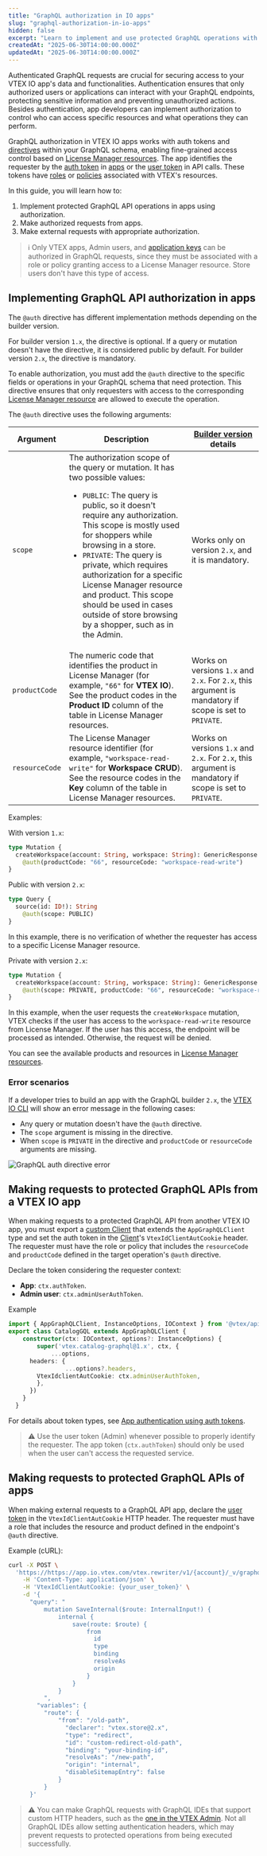 ```yaml
---
title: "GraphQL authorization in IO apps"
slug: "graphql-authorization-in-io-apps"
hidden: false
excerpt: "Learn to implement and use protected GraphQL operations with IO apps."
createdAt: "2025-06-30T14:00:00.000Z"
updatedAt: "2025-06-30T14:00:00.000Z"
---
```

Authenticated GraphQL requests are crucial for securing access to your VTEX IO app's data and functionalities. Authentication ensures that only authorized users or applications can interact with your GraphQL endpoints, protecting sensitive information and preventing unauthorized actions. Besides authentication, app developers can implement authorization to control who can access specific resources and what operations they can perform.

GraphQL authorization in VTEX IO apps works with auth tokens and [directives](https://graphql.org/learn/schema/#directives) within your GraphQL schema, enabling fine-grained access control based on [License Manager resources](https://help.vtex.com/en/tutorial/license-manager-resources--3q6ztrC8YynQf6rdc6euk3). The app identifies the requester by the [auth token](https://developers.vtex.com/docs/guides/app-authentication-using-auth-tokens) in [apps](https://developers.vtex.com/docs/guides/vtex-io-documentation-what-is-a-vtex-app) or the [user token](https://developers.vtex.com/docs/guides/api-authentication-using-user-tokens) in API calls. These tokens have [roles](https://help.vtex.com/en/tutorial/roles--7HKK5Uau2H6wxE1rH5oRbc) or [policies](https://developers.vtex.com/docs/guides/vtex-io-documentation-policies) associated with VTEX's resources.

In this guide, you will learn how to:

1. Implement protected GraphQL API operations in apps using authorization.
2. Make authorized requests from apps.
3. Make external requests with appropriate authorization.

> ℹ️ Only VTEX apps, Admin users, and [application keys](https://developers.vtex.com/docs/guides/api-authentication-using-api-keys) can be authorized in GraphQL requests, since they must be associated with a role or policy granting access to a License Manager resource. Store users don't have this type of access.

## Implementing GraphQL API authorization in apps

The `@auth` directive has different implementation methods depending on the builder version.

For builder version `1.x`, the directive is optional. If a query or mutation doesn't have the directive, it is considered public by default. For builder version `2.x`, the directive is mandatory.

To enable authorization, you must add the `@auth` directive to the specific fields or operations in your GraphQL schema that need protection. This directive ensures that only requesters with access to the corresponding [License Manager resource](https://help.vtex.com/en/tutorial/license-manager-resources--3q6ztrC8YynQf6rdc6euk3) are allowed to execute the operation.

The `@auth` directive uses the following arguments:

<table>
  <thead>
    <tr>
      <th>Argument</th>
      <th>Description</th>
      <th><a href="https://developers.vtex.com/docs/guides/vtex-io-documentation-graphql-builder#versioning">Builder version</a> details</th>
    </tr>
  </thead>
  <tbody>
    <tr>
      <td><code>scope</code></td>
      <td>
        The authorization scope of the query or mutation. It has two possible values:
        <ul>
          <li><code>PUBLIC</code>: The query is public, so it doesn't require any authorization. This scope is mostly used for shoppers while browsing in a store.</li>
          <li><code>PRIVATE</code>: The query is private, which requires authorization for a specific License Manager resource and product. This scope should be used in cases outside of store browsing by a shopper, such as in the Admin.</li>
        </ul>
      </td>
      <td>Works only on version <code>2.x</code>, and it is mandatory.</td>
    </tr>
    <tr>
      <td><code>productCode</code></td>
      <td>The numeric code that identifies the product in License Manager (for example, <code>"66"</code> for <b>VTEX IO</b>). See the product codes in the <b>Product ID</b> column of the table in License Manager resources.</td>
      <td>Works on versions <code>1.x</code> and <code>2.x</code>. For <code>2.x</code>, this argument is mandatory if scope is set to <code>PRIVATE</code>.</td>
    </tr>
    <tr>
      <td><code>resourceCode</code></td>
      <td>The License Manager resource identifier (for example, <code>"workspace-read-write"</code> for <b>Workspace CRUD</b>). See the resource codes in the <b>Key</b> column of the table in License Manager resources.</td>
      <td>Works on versions <code>1.x</code> and <code>2.x</code>. For <code>2.x</code>, this argument is mandatory if scope is set to <code>PRIVATE</code>.</td>
    </tr>
  </tbody>
</table>

Examples:

With version `1.x`:

```graphql
type Mutation {
  createWorkspace(account: String, workspace: String): GenericResponse
    @auth(productCode: "66", resourceCode: "workspace-read-write")
}
```

Public with version `2.x`:

```graphql
type Query {
  source(id: ID!): String
    @auth(scope: PUBLIC)
}
```

In this example, there is no verification of whether the requester has access to a specific License Manager resource.

Private with version `2.x`:

```graphql
type Mutation {
  createWorkspace(account: String, workspace: String): GenericResponse
    @auth(scope: PRIVATE, productCode: "66", resourceCode: "workspace-read-write")
}
```

In this example, when the user requests the `createWorkspace` mutation, VTEX checks if the user has access to the `workspace-read-write` resource from License Manager. If the user has this access, the endpoint will be processed as intended. Otherwise, the request will be denied.

You can see the available products and resources in [License Manager resources](https://help.vtex.com/en/tutorial/license-manager-resources--3q6ztrC8YynQf6rdc6euk3).

### Error scenarios

If a developer tries to build an app with the GraphQL builder `2.x`, the [VTEX IO CLI](https://developers.vtex.com/docs/guides/vtex-io-documentation-vtex-io-cli-installation-and-command-reference) will show an error message in the following cases:

- Any query or mutation doesn't have the `@auth` directive.
- The `scope` argument is missing in the directive.
- When `scope` is `PRIVATE` in the directive and `productCode` or `resourceCode` arguments are missing.

![GraphQL auth directive error](../../images/graphql-auth-directive-error.png)

## Making requests to protected GraphQL APIs from a VTEX IO app

When making requests to a protected GraphQL API from another VTEX IO app, you must export a [custom Client](https://developers.vtex.com/docs/guides/vtex-io-documentation-how-to-create-and-use-clients) that extends the `AppGraphQLClient` type and set the auth token in the [Client](https://developers.vtex.com/docs/guides/vtex-io-documentation-clients)'s `VtexIdClientAutCookie` header. The requester must have the role or policy that includes the `resourceCode` and `productCode` defined in the target operation's `@auth` directive.

Declare the token considering the requester context:

- **App**: `ctx.authToken`.
- **Admin user**: `ctx.adminUserAuthToken`.

Example

```typescript node/clients/catalogGraphQL/index.ts mark=9
import { AppGraphQLClient, InstanceOptions, IOContext } from '@vtex/api'
export class CatalogGQL extends AppGraphQLClient {
    constructor(ctx: IOContext, options?: InstanceOptions) {
        super('vtex.catalog-graphql@1.x', ctx, {
            ...options,
      headers: {
                ...options?.headers,
        VtexIdclientAutCookie: ctx.adminUserAuthToken,
        },
      })
    }
  }
```

For details about token types, see [App authentication using auth tokens](https://developers.vtex.com/docs/guides/app-authentication-using-auth-tokens).

> ⚠️ Use the user token (Admin) whenever possible to properly identify the requester. The app token (`ctx.authToken`) should only be used when the user can't access the requested service.

## Making requests to protected GraphQL APIs of apps

When making external requests to a GraphQL API app, declare the [user token](https://developers.vtex.com/docs/guides/api-authentication-using-user-tokens) in the `VtexIdClientAutCookie` HTTP header. The requester must have a role that includes the resource and product defined in the endpoint's `@auth` directive.

Example (cURL):

```sh terminal mark=4
curl -X POST \
  'https://https://app.io.vtex.com/vtex.rewriter/v1/{account}/_v/graphql' \
    -H 'Content-Type: application/json' \
    -H 'VtexIdClientAutCookie: {your_user_token}' \
    -d '{
      "query": "
          mutation SaveInternal($route: InternalInput!) {
              internal {
                  save(route: $route) {
                      from
                        id
                        type
                        binding
                        resolveAs
                        origin
                      }
                  }
              }
          ",
        "variables": {
          "route": {
              "from": "/old-path",
                "declarer": "vtex.store@2.x",
                "type": "redirect",
                "id": "custom-redirect-old-path",
                "binding": "your-binding-id",
                "resolveAs": "/new-path",
                "origin": "internal",
                "disableSitemapEntry": false
              }
          }
      }'
  ```

> ⚠️ You can make GraphQL requests with GraphQL IDEs that support custom HTTP headers, such as the [one in the VTEX Admin](https://developers.vtex.com/docs/guides/graphql-ide). Not all GraphQL IDEs allow setting authentication headers, which may prevent requests to protected operations from being executed successfully.
